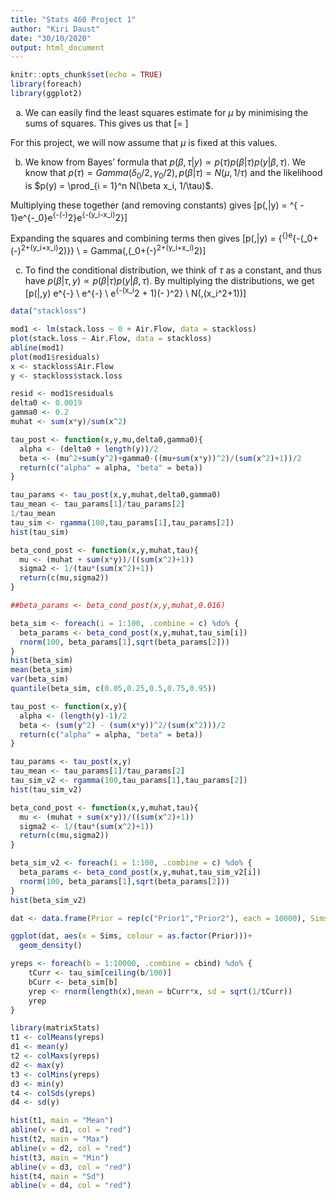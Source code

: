 ```yaml
---
title: "Stats 460 Project 1"
author: "Kiri Daust"
date: "30/10/2020"
output: html_document
---
```


```r
knitr::opts_chunk$set(echo = TRUE)
library(foreach)
library(ggplot2)
```

a) We can easily find the least squares estimate for $\mu$ by minimising the sums of squares. This gives us that \[\mu = \frac{\sum_{i=1}^n x_iy_i}{\sum_{i=1}^n x_i^2}\]

For this project, we will now assume that $\mu$ is fixed at this values.

b) We know from Bayes' formula that $p(\beta,\tau|y) \propto p(\tau)p(\beta|\tau)p(y|\beta,\tau)$. We know that $p(\tau) = Gamma(\delta_0/2,\gamma_0/2), p(\beta|\tau) = N(\mu,1/\tau)$ and the likelihood is $p(y) = \prod_{i = 1}^n N(\beta x_i, 1/\tau)$. 

Multiplying these together (and removing constants) gives \[p(\beta,\tau|y) = \tau^{\frac{\delta_0}{2} - 1}e^{-\frac{1}{2}\tau\gamma_0}e^{-\frac{1}{2}(\beta-\mu)^2\tau}e^{-\frac{1}{2}\sum(y_i-\beta x_i)^2\tau}\]

Expanding the squares and combining terms then gives \[p(\beta,\tau|y) = {\tau^{\frac{\delta_0 - 1}{2}}e^{-\frac{1}{2}\tau(\gamma_0+(\beta-\mu)^2+\sum(y_i+\beta x_i)^2)}} \\ = Gamma(\frac{\delta_0+1}{2},\frac{1}{2}\tau(\gamma_0+(\beta-\mu)^2+\sum(y_i+\beta x_i)^2)\]

c) To find the conditional distribution, we think of $\tau$ as a constant, and thus have $p(\beta|\tau,y) \propto p(\beta|\tau)p(y|\beta,\tau)$. By multiplying the distributions, we get \[p(\beta|\tau,y) \propto e^{-\frac{1}{2}\tau[(\beta-\mu)^2+\sum(y_i-\beta x_i)^2]} \\ \propto e^{-\frac{1}{2}\tau[\beta^2(\sum x_i^2+1) - 2\beta(\mu-\sum(x_i y_i))]} \\ \propto e^{-\frac{1}{2}\tau(\sum x_i^2 + 1)(\beta - \frac{\mu - \sum x_i y_i}{\sum x_i^2 + 1})^2} \\ \propto N(\frac{\mu - \sum x_i y_i}{\sum x_i^2 + 1},\tau(\sum x_i^2+1))\]




```r
data("stackloss")

mod1 <- lm(stack.loss ~ 0 + Air.Flow, data = stackloss)
plot(stack.loss ~ Air.Flow, data = stackloss)
abline(mod1)
plot(mod1$residuals)
x <- stackloss$Air.Flow
y <- stackloss$stack.loss

resid <- mod1$residuals
delta0 <- 0.0019
gamma0 <- 0.2
muhat <- sum(x*y)/sum(x^2)

tau_post <- function(x,y,mu,delta0,gamma0){
  alpha <- (delta0 + length(y))/2
  beta <- (mu^2+sum(y^2)+gamma0-((mu+sum(x*y))^2)/(sum(x^2)+1))/2
  return(c("alpha" = alpha, "beta" = beta))
}

tau_params <- tau_post(x,y,muhat,delta0,gamma0)
tau_mean <- tau_params[1]/tau_params[2]
1/tau_mean
tau_sim <- rgamma(100,tau_params[1],tau_params[2])
hist(tau_sim)

beta_cond_post <- function(x,y,muhat,tau){
  mu <- (muhat + sum(x*y))/((sum(x^2)+1))
  sigma2 <- 1/(tau*(sum(x^2)+1))
  return(c(mu,sigma2))
}

##beta_params <- beta_cond_post(x,y,muhat,0.016)

beta_sim <- foreach(i = 1:100, .combine = c) %do% {
  beta_params <- beta_cond_post(x,y,muhat,tau_sim[i])
  rnorm(100, beta_params[1],sqrt(beta_params[2]))
}
hist(beta_sim)
mean(beta_sim)
var(beta_sim)
quantile(beta_sim, c(0.05,0.25,0.5,0.75,0.95))
```

```r
tau_post <- function(x,y){
  alpha <- (length(y)-1)/2
  beta <- (sum(y^2) - (sum(x*y))^2/(sum(x^2)))/2
  return(c("alpha" = alpha, "beta" = beta))
}

tau_params <- tau_post(x,y)
tau_mean <- tau_params[1]/tau_params[2]
tau_sim_v2 <- rgamma(100,tau_params[1],tau_params[2])
hist(tau_sim_v2)

beta_cond_post <- function(x,y,muhat,tau){
  mu <- (muhat + sum(x*y))/((sum(x^2)+1))
  sigma2 <- 1/(tau*(sum(x^2)+1))
  return(c(mu,sigma2))
}

beta_sim_v2 <- foreach(i = 1:100, .combine = c) %do% {
  beta_params <- beta_cond_post(x,y,muhat,tau_sim_v2[i])
  rnorm(100, beta_params[1],sqrt(beta_params[2]))
}
hist(beta_sim_v2)

dat <- data.frame(Prior = rep(c("Prior1","Prior2"), each = 10000), Sims = c(beta_sim, beta_sim_v2))

ggplot(dat, aes(x = Sims, colour = as.factor(Prior)))+
  geom_density()

```

```r
yreps <- foreach(b = 1:10000, .combine = cbind) %do% {
    tCurr <- tau_sim[ceiling(b/100)]
    bCurr <- beta_sim[b]
    yrep <- rnorm(length(x),mean = bCurr*x, sd = sqrt(1/tCurr))
    yrep
}

library(matrixStats)
t1 <- colMeans(yreps)
d1 <- mean(y)
t2 <- colMaxs(yreps)
d2 <- max(y)
t3 <- colMins(yreps)
d3 <- min(y)
t4 <- colSds(yreps)
d4 <- sd(y)

hist(t1, main = "Mean")
abline(v = d1, col = "red")
hist(t2, main = "Max")
abline(v = d2, col = "red")
hist(t3, main = "Min")
abline(v = d3, col = "red")
hist(t4, main = "Sd")
abline(v = d4, col = "red")

```